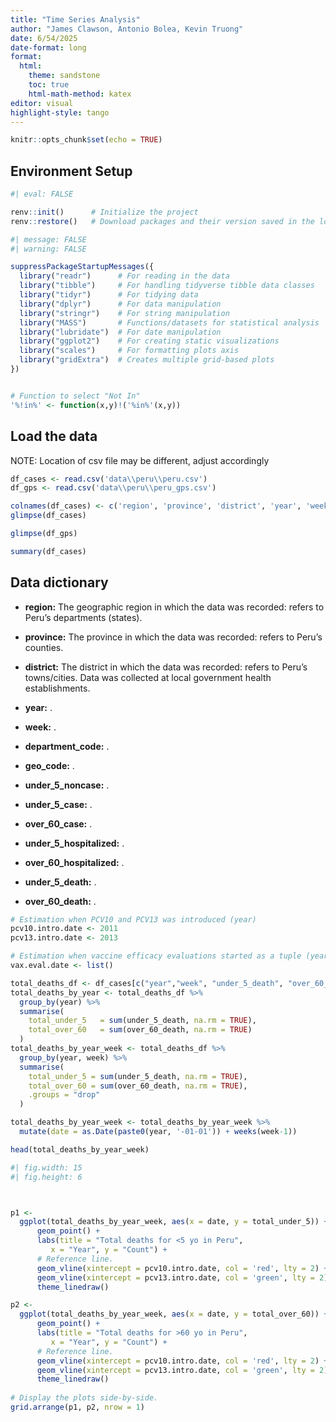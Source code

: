 ```yaml
---
title: "Time Series Analysis"
author: "James Clawson, Antonio Bolea, Kevin Truong"
date: 6/54/2025
date-format: long
format:
  html:
    theme: sandstone
    toc: true
    html-math-method: katex
editor: visual
highlight-style: tango
---
```


```r
knitr::opts_chunk$set(echo = TRUE)
```

## Environment Setup

```r
#| eval: FALSE

renv::init()      # Initialize the project     
renv::restore()   # Download packages and their version saved in the lockfile
```

```r
#| message: FALSE
#| warning: FALSE

suppressPackageStartupMessages({
  library("readr")      # For reading in the data
  library("tibble")     # For handling tidyverse tibble data classes
  library("tidyr")      # For tidying data 
  library("dplyr")      # For data manipulation 
  library("stringr")    # For string manipulation
  library("MASS")       # Functions/datasets for statistical analysis
  library("lubridate")  # For date manipulation
  library("ggplot2")    # For creating static visualizations
  library("scales")     # For formatting plots axis
  library("gridExtra")  # Creates multiple grid-based plots
})


# Function to select "Not In"
'%!in%' <- function(x,y)!('%in%'(x,y))
```

## Load the data

NOTE: Location of csv file may be different, adjust accordingly

```r
df_cases <- read.csv('data\\peru\\peru.csv')
df_gps <- read.csv('data\\peru\\peru_gps.csv')
```

```r
colnames(df_cases) <- c('region', 'province', 'district', 'year', 'week', 'department_code', 'geo_code', 'under_5_noncase', 'under_5_case', 'over_60_case', 'under_5_hospitalized', 'over_60_hospitalized', 'under_5_death', 'over_60_death')
glimpse(df_cases)
```

```r
glimpse(df_gps)
```

```r
summary(df_cases)
```

## Data dictionary

-   **region:** The geographic region in which the data was recorded: refers to Peru's departments (states).

-   **province:** The province in which the data was recorded: refers to Peru's counties.

-   **district:** The district in which the data was recorded: refers to Peru's towns/cities. Data was collected at local government health establishments.

-   **year:** .

-   **week:** .

-   **department_code:** .

-   **geo_code:** .

-   **under_5_noncase:** .

-   **under_5_case:** .

-   **over_60_case:** .

-   **under_5_hospitalized:** .

-   **over_60_hospitalized:** .

-   **under_5_death:** .

-   **over_60_death:** .

```r
# Estimation when PCV10 and PCV13 was introduced (year)
pcv10.intro.date <- 2011
pcv13.intro.date <- 2013

# Estimation when vaccine efficacy evaluations started as a tuple (year, week)
vax.eval.date <- list()

```

```r
total_deaths_df <- df_cases[c("year","week", "under_5_death", "over_60_death")]
total_deaths_by_year <- total_deaths_df %>%
  group_by(year) %>%
  summarise(
    total_under_5   = sum(under_5_death, na.rm = TRUE),
    total_over_60   = sum(over_60_death, na.rm = TRUE)
  )
total_deaths_by_year_week <- total_deaths_df %>%
  group_by(year, week) %>%
  summarise(
    total_under_5 = sum(under_5_death, na.rm = TRUE),
    total_over_60 = sum(over_60_death, na.rm = TRUE),
    .groups = "drop"
  )

total_deaths_by_year_week <- total_deaths_by_year_week %>%
  mutate(date = as.Date(paste0(year, '-01-01')) + weeks(week-1))
```

```r
head(total_deaths_by_year_week)
```

```r
#| fig.width: 15
#| fig.height: 6



p1 <- 
  ggplot(total_deaths_by_year_week, aes(x = date, y = total_under_5)) +
      geom_point() +
      labs(title = "Total deaths for <5 yo in Peru",
         x = "Year", y = "Count") +
      # Reference line.
      geom_vline(xintercept = pcv10.intro.date, col = 'red', lty = 2) +
      geom_vline(xintercept = pcv13.intro.date, col = 'green', lty = 2) +
      theme_linedraw()

p2 <- 
  ggplot(total_deaths_by_year_week, aes(x = date, y = total_over_60)) +
      geom_point() +
      labs(title = "Total deaths for >60 yo in Peru",
         x = "Year", y = "Count") +
      # Reference line.
      geom_vline(xintercept = pcv10.intro.date, col = 'red', lty = 2) +
      geom_vline(xintercept = pcv13.intro.date, col = 'green', lty = 2) +
      theme_linedraw()
   
# Display the plots side-by-side.
grid.arrange(p1, p2, nrow = 1)
```
